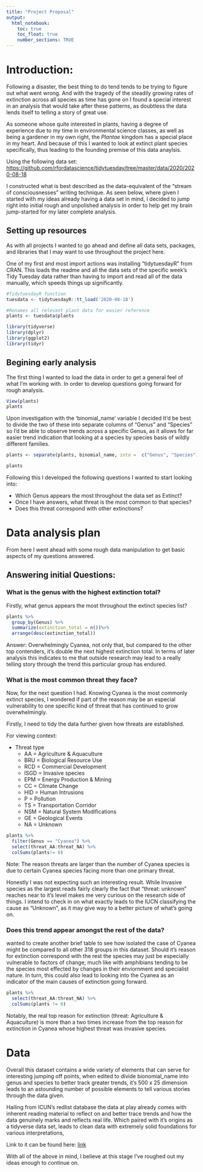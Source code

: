 ```yaml
---
title: "Project Proposal"
output:
  html_notebook:
    toc: true
    toc_float: true
    number_sections: TRUE
---
```

# Introduction:{#github_link}
  
Following a disaster, the best thing to do tend tends to be trying to figure out what went wrong. And with the tragedy of the steadily growing rates of extinction across all species as time has gone on I found a special interest in an analysis that would take after these patterns, as doubtless the data lends itself to telling a story of great use. 

As someone whose quite interested in plants, having a degree of experience due to my time in environmental science classes, as well as being a gardener in my own right, the *Plantae* kingdom has a special place in my heart. And because of this I wanted to look at extinct plant species specifically, thus leading to the founding premise of this data anaylsis. 

Using the following data set:
<https://github.com/rfordatascience/tidytuesday/tree/master/data/2020/2020-08-18>

I constructed what is best described as the data-equivalent of the  "stream of consciousnesses" writing technique. As seen below, where given I started with my ideas already having a data set in mind, I decided to jump right into initial rough and unpolished analysis in order to help get my brain jump-started for my later complete analysis. 




## Setting up resources

As with all projects I wanted to go ahead and define all data sets, packages, and libraries that I may want to use throughout the project here. 

One of my first and most import actions was installing "tidytuesdayR" from CRAN. This loads the readme and all the data sets of the specific week's Tidy Tuesday data rather than having to import and read all of the data manually, which speeds things up significantly. 

```r
#TidytuesdayR function
tuesdata <- tidytuesdayR::tt_load('2020-08-18')

#Renames all relevant plant data for easier reference
plants <- tuesdata$plants

library(tidyverse)
library(dplyr)
library(ggplot2)
library(tidyr)
```

## Begining early analysis

The first thing I wanted to load the data in order to get a general feel of what I'm working with. In order to develop questions going forward for rough analysis.
```r
View(plants)
plants
```
Upon investigation with the 'binomial_name' variable I decided It'd be best to divide the two of these into separate columns of "Genus" and "Species" so I'd be able to observe trends across a specific Genus, as it allows for far easier trend indication that looking at a species by species basis of wildly different families. 

```r
plants <- separate(plants, binomial_name, into =  c("Genus", "Species"), sep = " ")
```

```r
plants
```


Following this I developed the following questions I wanted to start looking into:

* Which Genus appears the most throughout the data set as Extinct? 
* Once I have answers, what threat is the most common to that species? 
* Does this threat correspond with other extinctions?

# Data analysis plan

From here I went ahead with some rough data manipulation to get basic aspects of my questions answered.

## Answering initial Questions:

### What is the genus with the highest extinction total? 

Firstly, what genus appears the most throughout the extinct species list?
```r
plants %>%
  group_by(Genus) %>%
  summarize(extinction_total = n())%>%
  arrange(desc(extinction_total))
```
Answer: Overwhelmingly Cyanea, not only that, but compared to the other top contenders, it's double the next highest extinction total. In terms of later analysis this indicates to me that outside research may lead to a really telling story through the trend this particular group has endured. 

### What is the most common threat they face?

Now, for the next question I had. Knowing Cyanea is the most commonly extinct species, I wondered if part of the reason may be an especial vulnerability to one specific kind of threat that has continued to grow overwhelmingly. 

Firstly, I need to tidy the data further given how threats are established.

For viewing context: 

* Threat type
  + AA = Agriculture & Aquaculture
  + BRU = Biological Resource Use
  + RCD = Commercial Development
  + ISGD = Invasive species
  + EPM = Energy Production & Mining
  + CC = Climate Change
  + HID = Human Intrusions
  + P = Pollution
  + TS = Transportation Corridor
  + NSM = Natural System Modifications
  + GE = Geological Events
  + NA = Unknown

```r
plants %>%
  filter(Genus == "Cyanea") %>%
  select(threat_AA:threat_NA) %>%
  colSums(plants!= 0)
```

Note: The reason threats are larger than the number of Cyanea species is due to certain Cyanea species facing more than one primary threat.

Honestly I was not expecting such an interesting result. 
While Invasive species as the largest reads fairly clearly the fact that "threat: unknown" reaches near to it's level makes me very curious on the research side of things. I intend to check in on what exactly leads to the IUCN classifying the cause as "Unknown", as it may give way to a better picture of what's going on. 

### Does this trend appear amongst the rest of the data? 

 wanted to create another brief table to see how isolated the case of Cyanea might be compared to all other 318 groups in this dataset. Should it's reason for extinction correspond with the rest the species may just be especially vulnerable to factors of change, much like with amphibians tending to be the species most effected by changes in their enviornment and specialist nature. In turn, this could also lead to looking into the Cyanea as an indicator of the main causes of extinction going forward. 

```r
plants %>%
  select(threat_AA:threat_NA) %>%
  colSums(plants != 0)
```
Notably, the real top reason for extinction (threat: Agriculture & Aquaculture) is more than a two times increase from the top reason for extinction in Cyanea whose highest threat was invasive species. 


# Data 

Overall this dataset contains a wide variety of elements that can serve for interesting jumping off points, when edited to divide bionomial_name into genus and species to better track greater trends, it's 500 x 25 dimension leads to an astounding number of possible elements to tell various stories through the data given. 

Hailing from ICUN's redlist database the data at play already comes with inherent reading material to reflect on and better trace trends and how the data genuinely marks and reflects real life. Which paired with it's origins as a tidyverse data set, leads to clean data with extremely solid foundations for various interpretations, 

Link to it can be found here: [link](#github_link)


With all of the above in mind, I believe at this stage I've roughed out my ideas enough to continue on. 
